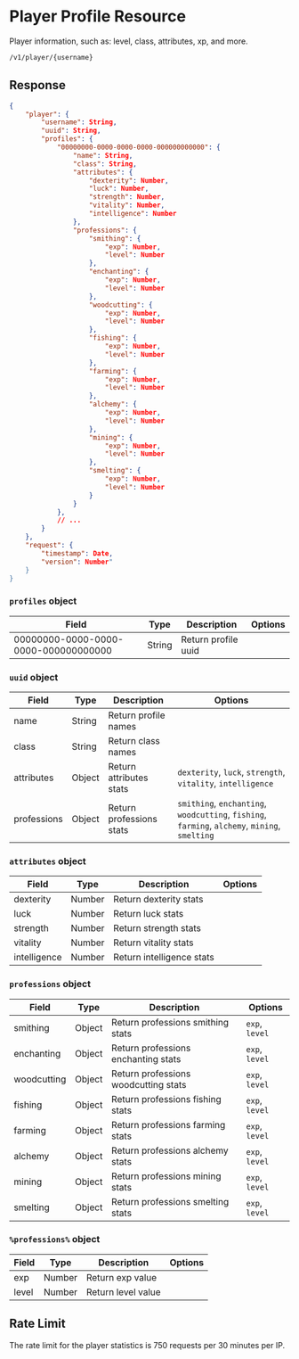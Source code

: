 # Player Profile Resource

Player information, such as: level, class, attributes, xp, and more.

```sh
/v1/player/{username}
```

## Response

```json
{
    "player": {
        "username": String,
        "uuid": String,
        "profiles": {
            "00000000-0000-0000-0000-000000000000": {
                "name": String,
                "class": String,
                "attributes": {
                    "dexterity": Number,
                    "luck": Number,
                    "strength": Number,
                    "vitality": Number,
                    "intelligence": Number
                },
                "professions": {
                    "smithing": {
                        "exp": Number,
                        "level": Number
                    },
                    "enchanting": {
                        "exp": Number,
                        "level": Number
                    },
                    "woodcutting": {
                        "exp": Number,
                        "level": Number
                    },
                    "fishing": {
                        "exp": Number,
                        "level": Number
                    },
                    "farming": {
                        "exp": Number,
                        "level": Number
                    },
                    "alchemy": {
                        "exp": Number,
                        "level": Number
                    },
                    "mining": {
                        "exp": Number,
                        "level": Number
                    },
                    "smelting": {
                        "exp": Number,
                        "level": Number
                    }
                }
            },
            // ...
        }
    },
    "request": {
        "timestamp": Date,
        "version": Number"
    }
}
```

### `profiles` object

| Field                                | Type   | Description         | Options |
| ------------------------------------ | ------ | ------------------- | ------- |
| 00000000-0000-0000-0000-000000000000 | String | Return profile uuid |         |

### `uuid` object

| Field       | Type   | Description              | Options                                                                                        |
| ----------- | ------ | ------------------------ | ---------------------------------------------------------------------------------------------- |
| name        | String | Return profile names     |                                                                                                |
| class       | String | Return class names       |                                                                                                |
| attributes  | Object | Return attributes stats  | `dexterity`, `luck`, `strength`, `vitality`, `intelligence`                                    |
| professions | Object | Return professions stats | `smithing`, `enchanting`, `woodcutting`, `fishing`, `farming`, `alchemy`, `mining`, `smelting` |

### `attributes` object

| Field        | Type   | Description               | Options |
| ------------ | ------ | ------------------------- | ------- |
| dexterity    | Number | Return dexterity stats    |         |
| luck         | Number | Return luck stats         |         |
| strength     | Number | Return strength stats     |         |
| vitality     | Number | Return vitality stats     |         |
| intelligence | Number | Return intelligence stats |         |

### `professions` object

| Field       | Type   | Description                          | Options        |
| ----------- | ------ | ------------------------------------ | -------------- |
| smithing    | Object | Return professions smithing stats    | `exp`, `level` |
| enchanting  | Object | Return professions enchanting stats  | `exp`, `level` |
| woodcutting | Object | Return professions woodcutting stats | `exp`, `level` |
| fishing     | Object | Return professions fishing stats     | `exp`, `level` |
| farming     | Object | Return professions farming stats     | `exp`, `level` |
| alchemy     | Object | Return professions alchemy stats     | `exp`, `level` |
| mining      | Object | Return professions mining stats      | `exp`, `level` |
| smelting    | Object | Return professions smelting stats    | `exp`, `level` |

### `%professions%` object

| Field | Type   | Description        | Options |
| ----- | ------ | ------------------ | ------- |
| exp   | Number | Return exp value   |         |
| level | Number | Return level value |         |

## Rate Limit

The rate limit for the player statistics is 750 requests per 30 minutes per IP.
